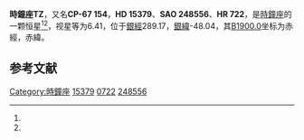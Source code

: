 {{Starbox begin
| name = 時鐘座TZ
}}
{{Starbox observe
| epoch = [[J2000.0|J2000.0]]
| constell = [[時鐘座|時鐘座]]<ref name=SIMBAD>{{cite web
 | url=http://simbad.u-strasbg.fr/simbad/sim-id?Ident=HR+722
 | title =Pulsating variable Star
 | publisher=Centre de Données astronomiques de Strasbourg
 | work=SIMBAD
 | accessdate=2012-07-13}}</ref><ref name=DATA>{{cite web
 | url=http://vizier.u-strasbg.fr/viz-bin/VizieR-5?-out.add=.&-source=5050&-corr=PK=HR&-out.max=9999&HR=722
 | title =VizieR Detailed Page
 | accessdate=2012-07-13}}</ref>
| 星官 = 
| ra = {{RA|2|25|26.3}}<ref name=SIMBAD /><ref name=DATA />
| dec = {{DEC|-66|29|41}}<ref name=SIMBAD /><ref name=DATA />
| appmag_v = 6.41<ref name=SIMBAD /><ref name=DATA />
}}
{{Starbox character
| class = M5III<ref name=SIMBAD /><ref name=DATA />
| b-v = 1.54<ref name=SIMBAD /><ref name=DATA />
| u-b = 1.46<ref name=SIMBAD /><ref name=DATA />
| r-i = 1.74<ref name=SIMBAD /><ref name=DATA />
| variable = 
}}
{{Starbox astrometry
| radial_v = 1.46
| prop_mo_ra = 2
| parallax = 
| p_error = 
}}
{{Starbox catalog
| names =CP-67 154，[[SAO星表|SAO]] 248556，[[HD星表|HD]] 15379，[[HR星表|HR]] 722}}
{{Starbox reference |Simbad=HR+722}}
{{Starbox end}}

'''時鐘座TZ'''，又名'''CP-67 154'''，'''HD 15379'''、'''SAO 248556'''、'''HR 722'''，是[[時鐘座|時鐘座]]的一颗恒星<ref name=SIMBAD /><ref name=DATA />，视星等为6.41，位于[[銀道座標系|銀經]]289.17，[[銀道座標系|銀緯]]-48.04，其[[B1900.0|B1900.0]]坐标为赤經{{RA|2|23|22.4}}，赤緯{{DEC|-66|-48.04|39}}。

== 参考文献 ==
{{reflist}}

{{star-stub}}

{{時鐘座恒星}}
[[Category:時鐘座|Category:時鐘座]]
[[Category:HD和HDE天體|15379]]
[[Category:HR天體|0722]]
[[Category:SAO天體|248556]]